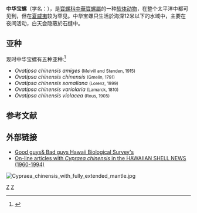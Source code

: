 {{Speciesbox 
| taxon = Ovatipsa chinensis 
| image = Cypraea chinensis with partially extended mantle.jpg
| image caption = 中华宝螺 ''Ovatipsa chinensis''
| authority = [[Johann_Friedrich_Gmelin|Gmelin]], 1791
| synonyms =
* ''[[Cribraria|Cribraria]] chinensis''<br/><small>(Gmelin, 1791)</small>
* ''Cribraria cruenta''
* ''[[Cypraea|Cypraea]] chinensis'' <br/><small>Gmelin, 1791 (基原异名)</small>
* ''Cypraea cruenta''
* ''[[Erronea|Erronea]] chinensis'' <br/><small>(Gmelin, 1791)</small>
}}

'''中华宝螺'''（学名：''{{lang|la|Ovatipsa chinensis}}''），是[[寶螺科|寶螺科]][[中華寶螺屬|中華寶螺屬]]的一种[[软体动物|软体动物]]，在整个太平洋中都可见到，但在[[夏威夷|夏威夷]]较为罕见。中华宝螺只生活於海深12米以下的水域中，主要在夜间活动，白天会隐蔽於石缝中。

==亚种==
现时中华宝螺有五种亚种:<ref name="WoRMS">{{Cite web |url=http://www.marinespecies.org/aphia.php?p=taxdetails&id=530882 |title=WoRMS : Cypraea chinensis; accessed : 11 October 2010 |accessdate=2016-01-15 |archive-date=2019-09-12 |archive-url=https://web.archive.org/web/20190912143144/http://www.marinespecies.org/aphia.php?p=taxdetails&id=530882 |dead-url=no }}</ref>
* ''Ovatipsa chinensis amiges'' <small>(Melvill and Standen, 1915)</small>
* ''Ovatipsa chinensis chinensis'' <small>(Gmelin, 1791)</small>
* ''Ovatipsa chinensis somaliana'' <small>(Lorenz, 1999)</small>
* ''Ovatipsa chinensis variolaria'' <small>(Lamarck, 1810)</small>
* ''Ovatipsa chinensis violacea'' <small>(Rous, 1905)</small>

==参考文献==
{{reflist}}

== 外部链接 ==
* [http://hbs.bishopmuseum.org/good-bad/cowrie.html Good guys& Bad guys Hawaii Biological Survey's]{{Wayback|url=http://hbs.bishopmuseum.org/good-bad/cowrie.html |date=20200926222400 }}
* [http://www.cowry.org/archive/NAMESc.HTM#chinensis On-line articles with ''Cypraea chinensis'' in the HAWAIIAN SHELL NEWS (1960-1994)]{{Wayback|url=http://www.cowry.org/archive/NAMESc.HTM#chinensis |date=20190912170128 }}

[[File:Cypraea_chinensis_with_fully_extended_mantle.jpg|right]]
{{clear}}
{{Taxonbar|from=Q2704762}}

[[Category:宝螺属|Z]]
[[Category:_1791年描述的动物|Z]]
